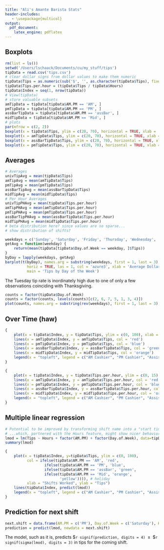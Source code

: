 ```yaml
---
title: "Ali's Amante Barista Stats"
header-includes:
   - \usepackage{multicol}
output:
  pdf_document:
    latex_engine: pdflatex
---
```

## Boxplots \newline
\rule[4pt]{\textwidth}{0.4pt}
```r
rm(list = ls())
setwd('/Users/lschaack/Documents/cu/my_stuff/tips')
tipData = read.csv('tips.csv')
# clear dollar signs from dollar values to make them numeric
tipData$Tips = as.numeric(sub('$', '', as.character(tipData$Tips), fixed=TRUE))
tipData$Tips.per.hour = (tipData$Tips / tipData$Hours)
tipData$Index = seq(1, nrow(tipData))
# View(tipData)
# store valuable subsets
amTipData = tipData[tipData$AM.PM == 'AM', ]
pmTipData = tipData[tipData$AM.PM == 'PM', ]
assBarTipData = tipData[tipData$AM.PM == 'assBar', ]
midTipData = tipData[tipData$AM.PM == 'Mid', ]
# plots
par(mfrow = c(2, 2))
boxplot(x = tipData$Tips, ylim = c(20, 70), horizontal = TRUE, xlab = 'Tips in Dollars', main = 'All Tips')
boxplot(x = amTipData$Tips, ylim = c(20, 70), horizontal = TRUE, xlab = 'Tips in Dollars', main = 'AM Cashier Tips')
boxplot(x = assBarTipData$Tips, ylim = c(20, 70), horizontal = TRUE, xlab = 'Tips in Dollars', main = 'AssBar Tips')
boxplot(x = pmTipData$Tips, ylim = c(20, 70), horizontal = TRUE, xlab = 'Tips in Dollars', main = 'PM Cashier Tips')
```

## Averages \newline
\rule[4pt]{\textwidth}{0.4pt}
```r
# Averages
univTipAvg = mean(tipData$Tips)
amTipAvg = mean(amTipData$Tips)
pmTipAvg = mean(pmTipData$Tips)
assBarTipAvg = mean(assBarTipData$Tips)
midTipAvg = mean(midTipData$Tips)
# Per Hour Averages
univTipPHAvg = mean(tipData$Tips.per.hour)
amTipPHAvg = mean(amTipData$Tips.per.hour)
pmTipPHAvg = mean(pmTipData$Tips.per.hour)
assBarTipPHAvg = mean(assBarTipData$Tips.per.hour)
midTipPHAvg = mean(midTipData$Tips.per.hour)
# beta distribution here? since values are so sparse...
# show distribution of shifts?
```
\begin{center}
\begin{tabular}{lccl}
\textbf{Shift} & \textbf{Total} & \textbf{Per Hour} & \\
\hline \\
Overall & \$`r signif(univTipAvg, digits = 4)` & \$`r signif(univTipPHAvg, digits = 3)` & `r length(tipData$Tips)` observations \\
AM Cashier & \$`r signif(amTipAvg, digits = 4)` & \$`r signif(amTipPHAvg, digits = 3)` & `r length(tipData[tipData$AM.PM == 'AM', ]$Tips)` observations \\
PM Cashier & \$`r signif(pmTipAvg, digits = 4)` & \$`r signif(pmTipPHAvg, digits = 3)` & `r length(tipData[tipData$AM.PM == 'PM', ]$Tips)` observations \\
Assistant Bar & \$`r signif(assBarTipAvg, digits = 4)` & \$`r signif(assBarTipPHAvg, digits = 3)` & `r length(tipData[tipData$AM.PM == 'assBar', ]$Tips)` observations \\
Mid (Baseline) & \$`r signif(midTipAvg, digits = 4)` & \$`r signif(midTipPHAvg, digits = 3)` & `r length(tipData[tipData$AM.PM == 'Mid', ]$Tips)` observations \\
\end{tabular}
\end{center}

```r
weekdays = c('Sunday', 'Saturday', 'Friday', 'Thursday', 'Wednesday', 'Tuesday', 'Monday')
getAvg = function(weekday) {
	return(mean(tipData[tipData$Day.of.Week == weekday, ]$Tips))
}
byDay = lapply(weekdays, getAvg)
barplot(t(byDay), names.arg = substring(weekdays, first = 1, last = 3),
		  horiz = TRUE, las = 1, col = 'azure3', xlab = 'Average Dollars Per Hour',
		  main = 'Tips by Day of the Week')
```
\newline
\vfill
The Tuesday tip rate is inordinately high due to one of only a few observations coinciding with Thanksgiving.
\vfill
```r
counts = factor(tipData$Day.of.Week)
counts = factor(counts, levels(counts)[c(2, 6, 7, 5, 1, 3, 4)])
plot(counts, names.arg = substring(rev(weekdays), first = 1, last = 3), xlab = 'Day of the Week', ylab = 'Number of Shifts Worked', main = 'Number of Shifts Worked By Day')
```

## Over Time (haw) \newline
\rule[4pt]{\textwidth}{0.4pt}
```r
{
	plot(x = tipData$Index, y = tipData$Tips, ylim = c(0, 100), xlab = "Shifts Worked", ylab = "Tips")
	lines(x = amTipData$Index, y = amTipData$Tips, col = 'red')
	lines(x = pmTipData$Index, y = pmTipData$Tips, col = 'blue')
	lines(x = assBarTipData$Index, y = assBarTipData$Tips, col = 'green')
	lines(x = midTipData$Index, y = midTipData$Tips, col = 'orange')
	legend(x = "topleft", legend = c("AM Cashier", "PM Cashier", "Assistant Bar", "Mid"), fill = c("red", "blue", "green", "orange"))
}
```
\newline
\vfill
```r
{
	plot(x = tipData$Index, y = tipData$Tips.per.hour, ylim = c(0, 15), xlab = "Shifts Worked", ylab = "Tips Per Hour")
	lines(x = amTipData$Index, y = amTipData$Tips.per.hour, col = 'red')
	lines(x = pmTipData$Index, y = pmTipData$Tips.per.hour, col = 'blue')
	lines(x = assBarTipData$Index, y = assBarTipData$Tips.per.hour, col = 'green')
	lines(x = midTipData$Index, y = midTipData$Tips.per.hour, col = 'orange')
	legend(x = "topleft", legend = c("AM Cashier", "PM Cashier", "Assistant Bar", "Mid"), fill = c("red", "blue", "green", "orange"))
}
```

## Multiple linear regression \newline
\rule[4pt]{\textwidth}{0.4pt}
```r
# Potential to be improved by transforming shift name into a "start time" column...
# ...which, partnered with the Hours feature, might show nicer behavior.
lmod = lm(Tips ~ Hours + factor(AM.PM) + factor(Day.of.Week), data=tipData)
summary(lmod)
```

\vfill
```r
{
	plot(x = tipData$Index, y=tipData$Tips, ylim = c(0, 100),
		  col = ifelse(tipData$AM.PM == 'AM', 'red',
		  		  ifelse(tipData$AM.PM == 'PM', 'blue',
		  		  ifelse(tipData$AM.PM == 'assBar', 'green',
		  		  ifelse(tipData$AM.PM == 'Mid', 'orange',
		  		  		 'yellow')))), # holiday
		  xlab = "Shifts Worked", ylab = "Tips")
	lines(tipData$Index, predict(lmod))
	legend(x = "topleft", legend = c("AM Cashier", "PM Cashier", "Assistant Bar", "Mid", "Holiday"), fill = c("red", "blue", "green", "orange", "yellow"))
}
```

## Prediction for next shift \newline
\rule[4pt]{\textwidth}{0.4pt}
```r
next.shift = data.frame(AM.PM = c('PM'), Day.of.Week = c('Saturday'), Hours = c(7.0))
prediction = predict(lmod, newdata = next.shift)
```
The model, such as it is, predicts \$`r signif(prediction, digits = 4)` $\;\pm\;$ \$`r signif(sigma(lmod), digits = 3)` in tips for the coming shift.
